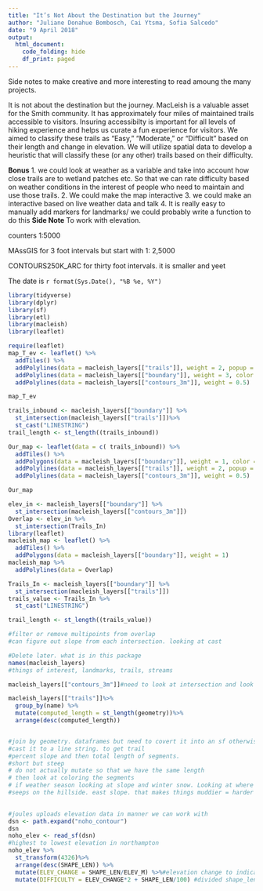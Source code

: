 ```yaml
---
title: "It’s Not About the Destination but the Journey"
author: "Juliane Donahue Bombosch, Cai Ytsma, Sofia Salcedo"
date: "9 April 2018"
output: 
  html_document:
    code_folding: hide
    df_print: paged
---
```

Side notes to make creative and more interesting to read amoung the many projects.

It is not about the destination but the journey. MacLeish is a valuable asset for the Smith community. It has approximately four miles of maintained trails accessible to visitors. Insuring accessibilty is important for all levels of hiking experience and helps us curate a fun experience for visitors. We aimed to classify these trails as “Easy,” “Moderate,” or “Difficult” based on their length and change in elevation. We will utilize spatial data to develop a heuristic that will classify these (or any other) trails based on their difficulty.

**Bonus** 1. we could look at weather as a variable and take into account how close trails are to wetland patches etc. So that we can rate difficulty based on weather conditions in the interest of people who need to maintain and use those trails.
          2. We could make the map interactive
          3. we could make an interactive based on live weather data and talk
          4. It is really easy to manually add markers for landmarks/ we could probably           write a function to do this
**Side Note** To work with elevation.

counters 1:5000

MAssGIS for 3 foot intervals but start with 1: 2,5000

CONTOURS250K_ARC for thirty foot intervals. it is smaller and yeet

The date is `r format(Sys.Date(), "%B %e, %Y")`
```r
library(tidyverse)
library(dplyr)
library(sf)
library(etl)
library(macleish)
library(leaflet)
```

```r
require(leaflet)
map_T_ev <- leaflet() %>%
  addTiles() %>%
  addPolylines(data = macleish_layers[["trails"]], weight = 2, popup = ~name, color = "red") %>%
  addPolylines(data = macleish_layers[["boundary"]], weight = 3, color = "blue") %>%
  addPolylines(data = macleish_layers[["contours_3m"]], weight = 0.5)

map_T_ev


```
```r
trails_inbound <- macleish_layers[["boundary"]] %>%
  st_intersection(macleish_layers[["trails"]])%>%
  st_cast("LINESTRING")
trail_length <- st_length((trails_inbound))

Our_map <- leaflet(data = c( trails_inbound)) %>%
  addTiles() %>%
  addPolygons(data = macleish_layers[["boundary"]], weight = 1, color = "#F0EDED")%>%
  addPolylines(data = macleish_layers[["trails"]], weight = 2, popup = ~name, color = "red") %>%
  addPolylines(data = macleish_layers[["contours_3m"]], weight = 0.5)

Our_map
```

```r
elev_in <- macleish_layers[["boundary"]] %>%
  st_intersection(macleish_layers[["contours_3m"]])
Overlap <- elev_in %>%
  st_intersection(Trails_In)
library(leaflet)
macleish_map <- leaflet() %>%
  addTiles() %>%
  addPolygons(data = macleish_layers[["boundary"]], weight = 1)
macleish_map %>%
  addPolylines(data = Overlap)

Trails_In <- macleish_layers[["boundary"]] %>%
  st_intersection(macleish_layers[["trails"]])
trails_value <- Trails_In %>%
  st_cast("LINESTRING")

trail_length <- st_length((trails_value))

#filter or remove multipoints from overlap
#can figure out slope from each intersection. looking at cast

#Delete later. what is in this package
names(macleish_layers)
#things of interest, landmarks, trails, streams

macleish_layers[["contours_3m"]]#need to look at intersection and look at it plot it. trails boundry and elevation.

```

```r
macleish_layers[["trails"]]%>%
  group_by(name) %>%
  mutate(computed_length = st_length(geometry))%>%
  arrange(desc(computed_length))


#join by geometry. dataframes but need to covert it into an sf otherwise it will not plot. So make into a data frame and join it and then tyrn it back into spacial data
#cast it to a line string. to get trail
#percent slope and then total length of segments.
#short but steep
# do not actually mutate so that we have the same length 
# then look at coloring the segments
# if weather season looking at slope and winter snow. Looking at where do we clear trees. none of the trails get close enough to a stream maybe in the future with new stream. But not yet. Seein if they can build one towards the beaver trail. Would not be an easy trail under in optimal weather.
#seeps on the hillside. east slope. that makes things muddier = harder
 
```

```r
#joules uploads elevation data in manner we can work with
dsn <- path.expand("noho_contour")
dsn
noho_elev <- read_sf(dsn)
#highest to lowest elevation in northampton
noho_elev %>%
  st_transform(4326)%>%
  arrange(desc(SHAPE_LEN)) %>%
  mutate(ELEV_CHANGE = SHAPE_LEN/ELEV_M) %>%#elevation change to indicate a steepness over the length of the trail
  mutate(DIFFICULTY = ELEV_CHANGE*2 + SHAPE_LEN/100) #divided shape_len by 100 to put the numbers in the same range to make them comparable
```


